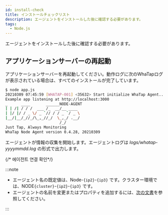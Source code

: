 ```yaml
---
id: install-check
title: インストールチェックリスト
description: エージェントをインストールした後に確認する必要があります。
tags:
  - Node.js
---
```


エージェントをインストールした後に確認する必要があります。

## アプリケーションサーバーの再起動

アプリケーションサーバーを再起動してください。動作ログに次のWhaTapログが表示されている場合は、すべてのインストールが完了しています。

```bash
$ node app.js
20210309 07:45:59 [WHATAP-001] <35632> Start initialize WhaTap Agent...
Example app listening at http://localhost:3000
_      ____       ______NODE-AGENT
| | /| / / /  ___ /_  __/__ ____
| |/ |/ / _ \/ _ `// / / _ `/ _ \
|__/|__/_//_/\_,_//_/  \_,_/ .__/
                        /_/
Just Tap, Always Monitoring
WhaTap Node Agent version 0.4.28, 20210309
```

エージェントが情報の収集を開始します。エージェントログは _logs/whatap-yyyymmdd.log_ の形式で出力します。

{/* 에이전트 연결 확인*/}

<Checkagentconnection />

:::note

- エージェント名の既定値は、Node-`{ip2}`-`{ip3}` です。クラスター環境では、NODE`{cluster}`-`{ip2}`-`{ip3}` です。
- エージェントの名前を変更またはプロパティを追加するには、[次の文書](agent-name)を参照してください。

:::
